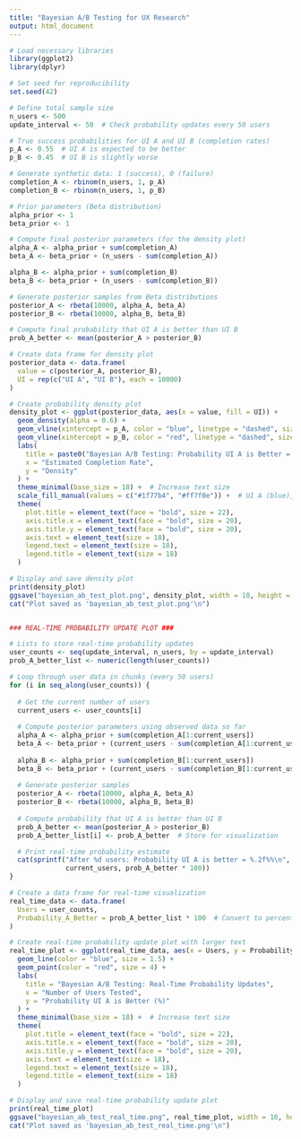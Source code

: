 ---
title: "Bayesian A/B Testing for UX Research"
output: html_document
---
```{r}
# Load necessary libraries
library(ggplot2)
library(dplyr)

# Set seed for reproducibility
set.seed(42)

# Define total sample size
n_users <- 500
update_interval <- 50  # Check probability updates every 50 users

# True success probabilities for UI A and UI B (completion rates)
p_A <- 0.55  # UI A is expected to be better
p_B <- 0.45  # UI B is slightly worse

# Generate synthetic data: 1 (success), 0 (failure)
completion_A <- rbinom(n_users, 1, p_A)
completion_B <- rbinom(n_users, 1, p_B)

# Prior parameters (Beta distribution)
alpha_prior <- 1
beta_prior <- 1

# Compute final posterior parameters (for the density plot)
alpha_A <- alpha_prior + sum(completion_A)
beta_A <- beta_prior + (n_users - sum(completion_A))

alpha_B <- alpha_prior + sum(completion_B)
beta_B <- beta_prior + (n_users - sum(completion_B))

# Generate posterior samples from Beta distributions
posterior_A <- rbeta(10000, alpha_A, beta_A)
posterior_B <- rbeta(10000, alpha_B, beta_B)

# Compute final probability that UI A is better than UI B
prob_A_better <- mean(posterior_A > posterior_B)

# Create data frame for density plot
posterior_data <- data.frame(
  value = c(posterior_A, posterior_B),
  UI = rep(c("UI A", "UI B"), each = 10000)
)

# Create probability density plot 
density_plot <- ggplot(posterior_data, aes(x = value, fill = UI)) +
  geom_density(alpha = 0.6) +
  geom_vline(xintercept = p_A, color = "blue", linetype = "dashed", size = 1.5, alpha = 0.8) +
  geom_vline(xintercept = p_B, color = "red", linetype = "dashed", size = 1.5, alpha = 0.8) +
  labs(
    title = paste0("Bayesian A/B Testing: Probability UI A is Better = ", round(prob_A_better * 100, 2), "%"),
    x = "Estimated Completion Rate",
    y = "Density"
  ) +
  theme_minimal(base_size = 18) +  # Increase text size
  scale_fill_manual(values = c("#1f77b4", "#ff7f0e")) +  # UI A (blue), UI B (orange)
  theme(
    plot.title = element_text(face = "bold", size = 22),
    axis.title.x = element_text(face = "bold", size = 20),
    axis.title.y = element_text(face = "bold", size = 20),
    axis.text = element_text(size = 18),
    legend.text = element_text(size = 18),
    legend.title = element_text(size = 18)
  )

# Display and save density plot
print(density_plot)
ggsave("bayesian_ab_test_plot.png", density_plot, width = 10, height = 7, dpi = 300)
cat("Plot saved as 'bayesian_ab_test_plot.png'\n")


### REAL-TIME PROBABILITY UPDATE PLOT ###

# Lists to store real-time probability updates
user_counts <- seq(update_interval, n_users, by = update_interval)
prob_A_better_list <- numeric(length(user_counts))

# Loop through user data in chunks (every 50 users)
for (i in seq_along(user_counts)) {
  
  # Get the current number of users
  current_users <- user_counts[i]
  
  # Compute posterior parameters using observed data so far
  alpha_A <- alpha_prior + sum(completion_A[1:current_users])
  beta_A <- beta_prior + (current_users - sum(completion_A[1:current_users]))
  
  alpha_B <- alpha_prior + sum(completion_B[1:current_users])
  beta_B <- beta_prior + (current_users - sum(completion_B[1:current_users]))
  
  # Generate posterior samples
  posterior_A <- rbeta(10000, alpha_A, beta_A)
  posterior_B <- rbeta(10000, alpha_B, beta_B)
  
  # Compute probability that UI A is better than UI B
  prob_A_better <- mean(posterior_A > posterior_B)
  prob_A_better_list[i] <- prob_A_better  # Store for visualization

  # Print real-time probability estimate
  cat(sprintf("After %d users: Probability UI A is better = %.2f%%\n", 
              current_users, prob_A_better * 100))
}

# Create a data frame for real-time visualization
real_time_data <- data.frame(
  Users = user_counts,
  Probability_A_Better = prob_A_better_list * 100  # Convert to percentage
)

# Create real-time probability update plot with larger text
real_time_plot <- ggplot(real_time_data, aes(x = Users, y = Probability_A_Better)) +
  geom_line(color = "blue", size = 1.5) +
  geom_point(color = "red", size = 4) +
  labs(
    title = "Bayesian A/B Testing: Real-Time Probability Updates",
    x = "Number of Users Tested",
    y = "Probability UI A is Better (%)"
  ) +
  theme_minimal(base_size = 18) +  # Increase text size
  theme(
    plot.title = element_text(face = "bold", size = 22),
    axis.title.x = element_text(face = "bold", size = 20),
    axis.title.y = element_text(face = "bold", size = 20),
    axis.text = element_text(size = 18),
    legend.text = element_text(size = 18),
    legend.title = element_text(size = 18)
  )

# Display and save real-time probability update plot
print(real_time_plot)
ggsave("bayesian_ab_test_real_time.png", real_time_plot, width = 10, height = 7, dpi = 300)
cat("Plot saved as 'bayesian_ab_test_real_time.png'\n")



```

